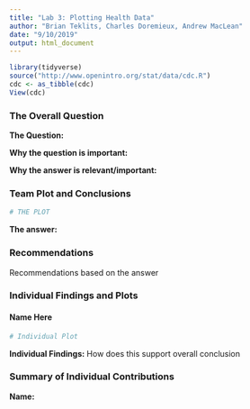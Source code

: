 ---
title: "Lab 3: Plotting Health Data"
author: "Brian Teklits, Charles Doremieux, Andrew MacLean"               #add your names
date: "9/10/2019"
output: html_document
---
```{r include=FALSE}
library(tidyverse)
source("http://www.openintro.org/stat/data/cdc.R")
cdc <- as_tibble(cdc)
View(cdc)
```

### The Overall Question

**The Question:**

**Why the question is important:**

**Why the answer is relevant/important:**

### Team Plot and Conclusions

```{r Team Plot}
# THE PLOT
```

**The answer:**

### Recommendations 

Recommendations based on the answer

### Individual Findings and Plots

#### Name Here

```{r "Name's Plot"}
# Individual Plot
```

**Individual Findings:**
How does this support overall conclusion
 
### Summary of Individual Contributions

**Name:**

